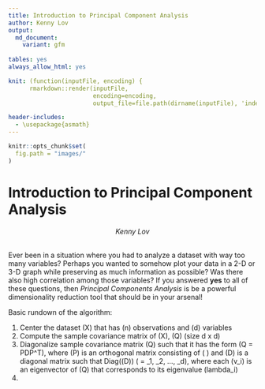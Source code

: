 ```yaml
---
title: Introduction to Principal Component Analysis
author: Kenny Lov
output:
  md_document:
    variant: gfm
    
tables: yes
always_allow_html: yes

knit: (function(inputFile, encoding) { 
      rmarkdown::render(inputFile,
                        encoding=encoding, 
                        output_file=file.path(dirname(inputFile), 'index.md')) })

header-includes:
  - \usepackage{asmath}
---
```



```r
knitr::opts_chunk$set(
  fig.path = "images/"
)
```


# __Introduction to Principal Component Analysis__

<p style = 'text-align:center;'>
<em>Kenny Lov</em><br><br>
</p>

<p>
Ever been in a situation where you had to analyze a dataset with way too many variables? Perhaps you wanted to somehow plot your data in a 2-D or 3-D graph while preserving as much information as possible? Was there also high correlation among those variables? If you answered <b>yes</b> to all of these questions, then <i>Principal Components Analysis</i> is be a powerful dimensionality reduction tool that should be in your arsenal!
</p>


Basic rundown of the algorithm:
<ol>
<li> Center the dataset \(X\) that has \(n\) observations and \(d\) variables </li>
<li> Compute the sample covariance matrix of \(X\), \(Q\) (size d x d) </li>
<li> Diagonalize sample covariance matrix \(Q\) such that it has the form \(Q = PDP^T\), where \(P\) is an orthogonal matrix consisting of \(\begin{bmatrix} v_1 & v_2 & ... & v_d \end{bmatrix}\) and \(D\) is a diagonal matrix such that Diag(\(D\)) \( = \lambda_1, \lambda_2, ..., \lambda_d\), where each \(v_i\) is an eigenvector of \(Q\) that corresponds to its eigenvalue \(lambda_i\) </li>
<li> 
</ol>

```r

```

